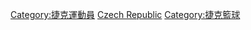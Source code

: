 {{Catnav|頁面分類|人物|各國人物|捷克人|捷克運動員}}
{{Catnav|頁面分類|人物|各國人物|各国运动员|捷克運動員}}
{{Catnav|頁面分類|人物|各職業人物|运动员|篮球运动员}}
{{Catnav|頁面分類|...|球類運動|篮球|篮球运动员}}
{{Commonscat|Basketball players from the Czech Republic}}

[[Category:捷克運動員|Category:捷克運動員]]
[[Category:各國籃球運動員|Czech Republic]]
[[Category:捷克籃球|Category:捷克籃球]]